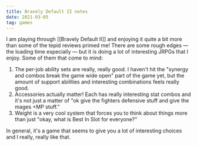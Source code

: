 ```yaml
---
title: Bravely Default II notes
date: 2021-03-05
tag: games
---
```


I am playing through [[Bravely Default II]] and enjoying it quite a bit more than some of the tepid reviews primed me! There are some rough edges — the loading time especially — but it is doing a lot of interesting JRPGs that I enjoy. Some of them that come to mind:

1. The per-job ability sets are really, really good. I haven't hit the "synergy and combos break the game wide open" part of the game yet, but the amount of support abilities and interesting combinations feels really good.
2. Accessories actually matter! Each has really interesting stat combos and it's not just a matter of "ok give the fighters defensive stuff and give the mages +MP stuff."
3. Weight is a very cool system that forces you to think about things more than just "okay, what is Best In Slot for everyone?"

In general, it's a game that seems to give you a lot of interesting choices and I really, really like that.
        